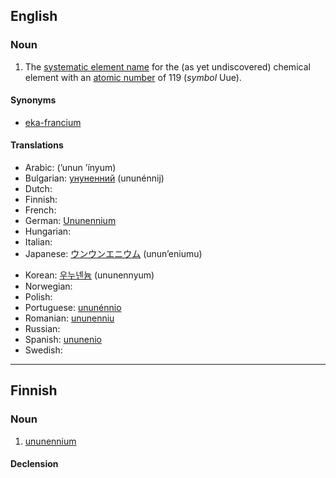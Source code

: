 ==English==
{{elements|Uue|ununoctium|Uuo|unbinilium|Ubn}}

===Noun===
{{wikipedia}}
{{en-noun|-}}

# {{element}} The [[systematic element name]] for the (as yet undiscovered) chemical element with an [[atomic number]] of 119 (''symbol'' Uue).

====Synonyms====
* [[eka-francium]]

====Translations====
{{trans-top|chemical element}}
* Arabic: {{Arab|[[أونون إينيوم]]}} (’unun ’ínyum) {{m}}
* Bulgarian: [[унуненний]] (ununénnij) {{m}}
* Dutch: {{t-|nl|ununennium|n}}
* Finnish: {{t-|fi|ununennium}}
* French: {{t-|fr|ununennium|m}}
* German: [[Ununennium]] {{n}}
* Hungarian: {{t-|hu|ununennium}}
* Italian: {{t-|it|ununennio|m}}
* Japanese: [[ウンウンエニウム]] (unun’eniumu)
{{trans-mid}}
* Korean: [[우누넨늄]] (ununennyum)
* Norwegian: {{t-|no|ununennium}}
* Polish: {{t-|pl|ununennium|m}}
* Portuguese: [[ununénnio]] {{m}}
* Romanian: [[ununenniu]] {{n}}
* Russian: {{t-|ru|унунэнний|m|tr=ununénnij}}
* Spanish: [[ununenio]] {{m}}
* Swedish: {{t-|sv|ununennium}}
{{trans-bottom}}

----

==Finnish==
{{wikipedia|lang=fi}}

===Noun===
{{infl|fi|noun}}

# {{element|lang=fi}} [[#English|ununennium]]

====Declension====
{{fi-decl-tuoli|ununennium|np=1}}